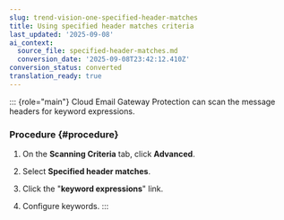 ```yaml
---
slug: trend-vision-one-specified-header-matches
title: Using specified header matches criteria
last_updated: '2025-09-08'
ai_context:
  source_file: specified-header-matches.md
  conversion_date: '2025-09-08T23:42:12.410Z'
conversion_status: converted
translation_ready: true
---
```


::: {role="main"}
Cloud Email Gateway Protection can scan the message headers for keyword expressions.

### Procedure {#procedure}

1.  On the **Scanning Criteria** tab, click **Advanced**.

2.  Select **Specified header matches**.

3.  Click the "**keyword expressions**" link.

4.  Configure keywords.
:::
